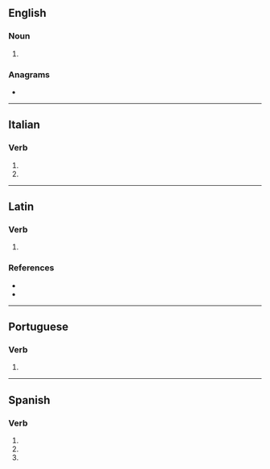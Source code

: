{{also|séquestra|seqüestra}}
==English==

===Noun===
{{head|en|noun form}}

# {{plural of|sequestrum|lang=en}}

===Anagrams===
* {{anagrams|en|a=aeeqrsstu|set square}}

----

==Italian==

===Verb===
{{head|it|verb form}}

# {{inflection of|sequestrare||3|s|pres|indc|lang=it}}
# {{inflection of|sequestrare||2|s|impr|lang=it}}

----

==Latin==

===Verb===
{{la-verb-form|sequestrā}}

# {{inflection of|sequestrō||2|s|pres|actv|impr|lang=la}}

===References===
* {{R:L&S}}
* {{R:Gaffiot}}

----

==Portuguese==

===Verb===
{{head|pt|verb form}}

# {{pt-verb-form-of|sequestrar}}

----

==Spanish==

===Verb===
{{head|es|verb form}}

# {{es-verb form of|sequestrar|ending=-ar|mood=indicative|tense=present|number=s|person=2|formal=y}}
# {{es-verb form of|sequestrar|ending=-ar|mood=indicative|tense=present|number=s|person=3}}
# {{es-verb form of|sequestrar|ending=-ar|mood=imperative|number=s|person=2|formal=n|sense=affirmative}}